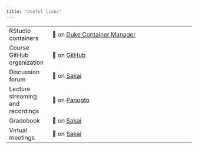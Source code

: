 ```yaml
---
title: "Useful links"
---
```


|                                  |                                                                                                                                       |
|-----------------|-------------------------------------------------------|
| RStudio containers               | 🔗 on [Duke Container Manager](https://cmgr.oit.duke.edu/containers)                                                                  |
| Course GitHub organization       | 🔗 on [GitHub](https://github.com/BSMM-8740-Fall-2023/)                                                                               |
| Discussion forum                 | 🔗 on [Sakai](https://sakai.duke.edu/portal/site/779c3ebe-3b88-4bcc-bd01-1813e8396a23/tool/13b6446a-a6c6-4222-8cfb-c36d1f70802b)      |
| Lecture streaming and recordings | 🔗 on [Panopto](https://duke.hosted.panopto.com/Panopto/Pages/Sessions/List.aspx#folderID=%22d6c1d58a-cb6d-4732-9d4b-ae0c011bf767%22) |
| Gradebook                        | 🔗 on [Sakai](https://sakai.duke.edu/portal/site/779c3ebe-3b88-4bcc-bd01-1813e8396a23/tool/69078433-67a6-4054-a2e7-9e6c202ecdc3/)     |
| Virtual meetings                 | 🔗 on [Sakai](https://sakai.duke.edu/portal/site/779c3ebe-3b88-4bcc-bd01-1813e8396a23/page/d5eef508-07a4-4c6d-b7bd-4614a9631562)      |
